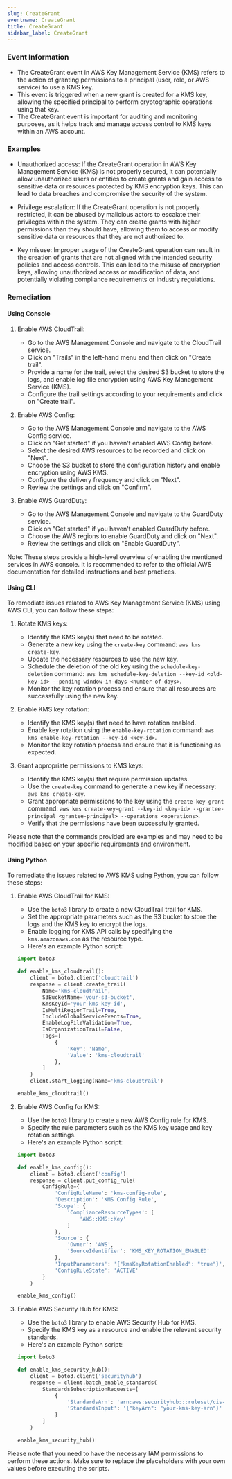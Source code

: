 ```yaml
--- 
slug: CreateGrant
eventname: CreateGrant
title: CreateGrant
sidebar_label: CreateGrant
---
```

                       
### Event Information

- The CreateGrant event in AWS Key Management Service (KMS) refers to the action of granting permissions to a principal (user, role, or AWS service) to use a KMS key.
- This event is triggered when a new grant is created for a KMS key, allowing the specified principal to perform cryptographic operations using that key.
- The CreateGrant event is important for auditing and monitoring purposes, as it helps track and manage access control to KMS keys within an AWS account.


### Examples

- Unauthorized access: If the CreateGrant operation in AWS Key Management Service (KMS) is not properly secured, it can potentially allow unauthorized users or entities to create grants and gain access to sensitive data or resources protected by KMS encryption keys. This can lead to data breaches and compromise the security of the system.

- Privilege escalation: If the CreateGrant operation is not properly restricted, it can be abused by malicious actors to escalate their privileges within the system. They can create grants with higher permissions than they should have, allowing them to access or modify sensitive data or resources that they are not authorized to.

- Key misuse: Improper usage of the CreateGrant operation can result in the creation of grants that are not aligned with the intended security policies and access controls. This can lead to the misuse of encryption keys, allowing unauthorized access or modification of data, and potentially violating compliance requirements or industry regulations.

### Remediation

#### Using Console

1. Enable AWS CloudTrail: 
   - Go to the AWS Management Console and navigate to the CloudTrail service.
   - Click on "Trails" in the left-hand menu and then click on "Create trail".
   - Provide a name for the trail, select the desired S3 bucket to store the logs, and enable log file encryption using AWS Key Management Service (KMS).
   - Configure the trail settings according to your requirements and click on "Create trail".

2. Enable AWS Config:
   - Go to the AWS Management Console and navigate to the AWS Config service.
   - Click on "Get started" if you haven't enabled AWS Config before.
   - Select the desired AWS resources to be recorded and click on "Next".
   - Choose the S3 bucket to store the configuration history and enable encryption using AWS KMS.
   - Configure the delivery frequency and click on "Next".
   - Review the settings and click on "Confirm".

3. Enable AWS GuardDuty:
   - Go to the AWS Management Console and navigate to the GuardDuty service.
   - Click on "Get started" if you haven't enabled GuardDuty before.
   - Choose the AWS regions to enable GuardDuty and click on "Next".
   - Review the settings and click on "Enable GuardDuty".

Note: These steps provide a high-level overview of enabling the mentioned services in AWS console. It is recommended to refer to the official AWS documentation for detailed instructions and best practices.

#### Using CLI

To remediate issues related to AWS Key Management Service (KMS) using AWS CLI, you can follow these steps:

1. Rotate KMS keys:
   - Identify the KMS key(s) that need to be rotated.
   - Generate a new key using the `create-key` command: `aws kms create-key`.
   - Update the necessary resources to use the new key.
   - Schedule the deletion of the old key using the `schedule-key-deletion` command: `aws kms schedule-key-deletion --key-id <old-key-id> --pending-window-in-days <number-of-days>`.
   - Monitor the key rotation process and ensure that all resources are successfully using the new key.

2. Enable KMS key rotation:
   - Identify the KMS key(s) that need to have rotation enabled.
   - Enable key rotation using the `enable-key-rotation` command: `aws kms enable-key-rotation --key-id <key-id>`.
   - Monitor the key rotation process and ensure that it is functioning as expected.

3. Grant appropriate permissions to KMS keys:
   - Identify the KMS key(s) that require permission updates.
   - Use the `create-key` command to generate a new key if necessary: `aws kms create-key`.
   - Grant appropriate permissions to the key using the `create-key-grant` command: `aws kms create-key-grant --key-id <key-id> --grantee-principal <grantee-principal> --operations <operations>`.
   - Verify that the permissions have been successfully granted.

Please note that the commands provided are examples and may need to be modified based on your specific requirements and environment.

#### Using Python

To remediate the issues related to AWS KMS using Python, you can follow these steps:

1. Enable AWS CloudTrail for KMS:
   - Use the `boto3` library to create a new CloudTrail trail for KMS.
   - Set the appropriate parameters such as the S3 bucket to store the logs and the KMS key to encrypt the logs.
   - Enable logging for KMS API calls by specifying the `kms.amazonaws.com` as the resource type.
   - Here's an example Python script:

   ```python
   import boto3

   def enable_kms_cloudtrail():
       client = boto3.client('cloudtrail')
       response = client.create_trail(
           Name='kms-cloudtrail',
           S3BucketName='your-s3-bucket',
           KmsKeyId='your-kms-key-id',
           IsMultiRegionTrail=True,
           IncludeGlobalServiceEvents=True,
           EnableLogFileValidation=True,
           IsOrganizationTrail=False,
           Tags=[
               {
                   'Key': 'Name',
                   'Value': 'kms-cloudtrail'
               },
           ]
       )
       client.start_logging(Name='kms-cloudtrail')

   enable_kms_cloudtrail()
   ```

2. Enable AWS Config for KMS:
   - Use the `boto3` library to create a new AWS Config rule for KMS.
   - Specify the rule parameters such as the KMS key usage and key rotation settings.
   - Here's an example Python script:

   ```python
   import boto3

   def enable_kms_config():
       client = boto3.client('config')
       response = client.put_config_rule(
           ConfigRule={
               'ConfigRuleName': 'kms-config-rule',
               'Description': 'KMS Config Rule',
               'Scope': {
                   'ComplianceResourceTypes': [
                       'AWS::KMS::Key'
                   ]
               },
               'Source': {
                   'Owner': 'AWS',
                   'SourceIdentifier': 'KMS_KEY_ROTATION_ENABLED'
               },
               'InputParameters': '{"kmsKeyRotationEnabled": "true"}',
               'ConfigRuleState': 'ACTIVE'
           }
       )

   enable_kms_config()
   ```

3. Enable AWS Security Hub for KMS:
   - Use the `boto3` library to enable AWS Security Hub for KMS.
   - Specify the KMS key as a resource and enable the relevant security standards.
   - Here's an example Python script:

   ```python
   import boto3

   def enable_kms_security_hub():
       client = boto3.client('securityhub')
       response = client.batch_enable_standards(
           StandardsSubscriptionRequests=[
               {
                   'StandardsArn': 'arn:aws:securityhub:::ruleset/cis-aws-foundations-benchmark/v/1.2.0',
                   'StandardsInput': '{"keyArn": "your-kms-key-arn"}'
               }
           ]
       )

   enable_kms_security_hub()
   ```

Please note that you need to have the necessary IAM permissions to perform these actions. Make sure to replace the placeholders with your own values before executing the scripts.


 